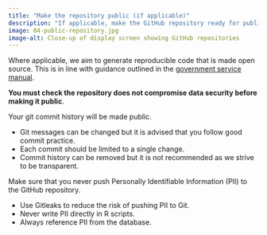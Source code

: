 ```yaml
---
title: "Make the repository public (if applicable)"
description: "If applicable, make the GitHub repository ready for public release."
image: 04-public-repository.jpg
image-alt: Close-up of display screen showing GitHub repositories
---
```

  
Where applicable, we aim to generate reproducible code that is made open source. This is in line with guidance outlined in the [government service manual](https://www.gov.uk/service-manual/service-standard/point-12-make-new-source-code-open).

__You must check the repository does not compromise data security before making it public__.

::: {.callout-warning title="Git commit history"}
<div>
  <p>Your git commit history will be made public.</p>
  <ul>
    <li>Git messages can be changed but it is advised that you follow good commit practice.</li>
    <li>Each commit should be limited to a single change.</li>
    <li>Commit history can be removed but it is not recommended as we strive to be transparent.</li>
  </ul>
</div>
:::

::: {.callout-important title="Never expose Personally Identifiable Information (PII) on GitHub"}
<div>
  <p>Make sure that you never push Personally Identifiable Information (PII) to the GitHub repository.</p>
  <ul>
    <li>Use Gitleaks to reduce the risk of pushing PII to Git.</li>
    <li>Never write PII directly in R scripts.</li>
    <li>Always reference PII from the database.</li>
  </ul>
</div>
:::
